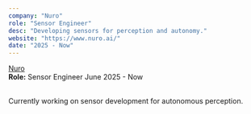 ```yaml
---
company: "Nuro"
role: "Sensor Engineer"
desc: "Developing sensors for perception and autonomy."
website: "https://www.nuro.ai/"
date: "2025 - Now"
---
```


<div className=""> 
    <div className="inline-flex">
        <a  href="https://www.nuro.ai/"
            target="_blank"
            rel="noopener noreferrer"
            className="flex items-center gap-1 hover:bg-gray-400/30 rounded transition duration-700 ease-in-out">
                <span className="text-xl font-bold"> Nuro </span>
                <LuArrowUpRight className="text-xl" />
        </a>
    </div>
    <div className="flex justify-between items-baseline">
        <span className=""> <b>Role:</b> Sensor Engineer </span>
        <span className="text-xs"> June 2025 - Now </span>
    </div>
</div>

<br />

Currently working on sensor development for autonomous perception.
